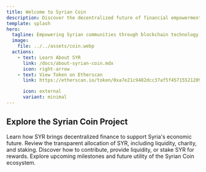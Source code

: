 ```yaml
---
title: Welcome to Syrian Coin
description: Discover the decentralized future of financial empowerment for Syria.
template: splash
hero:
  tagline: Empowering Syrian communities through blockchain technology.
  image:
    file: ../../assets/coin.webp
  actions:
    - text: Learn About SYR
      link: /docs/about-syrian-coin.mdx
      icon: right-arrow
    - text: View Token on Etherscan
      link: https://etherscan.io/token/0xa7e21c9482dcc37af5f45715521209007372c828

      icon: external
      variant: minimal
---
```



## Explore the Syrian Coin Project

<CardGrid stagger>
  <Card title="What is Syrian Coin?" icon="star">
    Learn how SYR brings decentralized finance to support Syria's economic future.
  </Card>
  <Card title="Tokenomics" icon="book">
    Review the transparent allocation of SYR, including liquidity, charity, and staking.
  </Card>
  <Card title="Get Involved" icon="plus">
    Discover how to contribute, provide liquidity, or stake SYR for rewards.
  </Card>
  <Card title="Roadmap" icon="right-arrow">
    Explore upcoming milestones and future utility of the Syrian Coin ecosystem.
  </Card>
</CardGrid>
